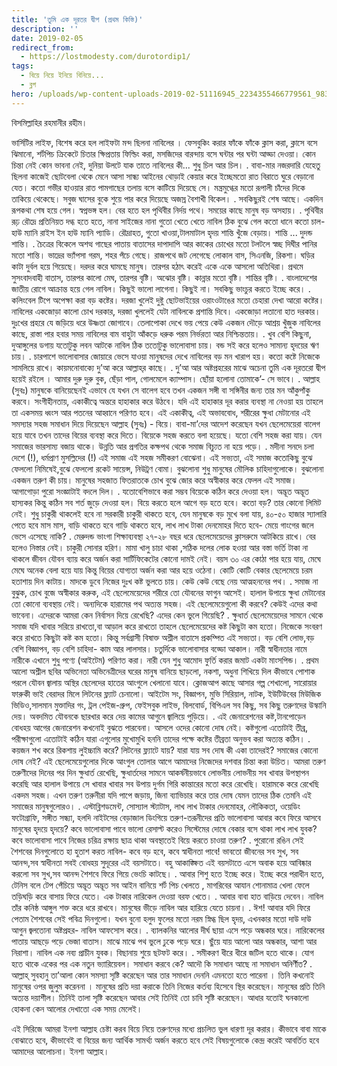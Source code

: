 ```yaml
---
title: 'তুমি এক দূরতর দ্বীপ (প্রথম কিস্তি)'
description: ''
date: 2019-02-05
redirect_from:
  - https://lostmodesty.com/durotordip1/
tags:
  - বিয়ে নিয়ে ইনিয়ে বিনিয়ে...
  - ব্লগ
hero: /uploads/wp-content-uploads-2019-02-51116945_2234355466779561_983166444105629696_n.jpg
---
```


বিসমিল্লাহির রহমানীর রহীম।

ভার্সিটির লাইফ, বিশেষ করে হল লাইফটা মন্দ ছিলনা নাবিলের । ফেসবুকিং করার ফাঁকে ফাঁকে ক্লাস করা, ক্লাসে বসে ঝিমানো, শর্টপিচ ক্রিকেটে চিতার ক্ষিপ্রতায় ফিল্ডিং করা, মসজিদের বারন্দায় বসে ঘন্টার পর ঘন্টা আড্ডা দেওয়া। কোন চিন্তা নেই কোন ভাবনা নেই, দুনিয়া উলটে যাক তাতে নাবিলের কী... শুধু চিল আর চিল। . বাবা-মার নজরদারি যেহেতু ছিলনা কাজেই ছোটবেলা থেকে মেনে আসা সান্ধ্য আইনের থোড়াই কেয়ার করে ইচ্ছেমতো রাত বিরাতে ঘুরে বেড়ানো যেত। কতো গভীর হাওয়ার রাত পামগাছের তলায় বসে কাটিয়ে দিয়েছে সে। মন্ত্রমুগ্ধের মতো রূপালী চাঁদের দিকে তাকিয়ে থেকেছে। সবুজ ঘাসের বুকে শুয়ে পার করে দিয়েছে অজস্র বৈশাখী বিকেল। . সবকিছুরই শেষ আছে। একদিন রূপকথা শেষ হয়ে গেল। স্বপ্নভঙ্গ হল। বের হতে হল পৃথিবীর নির্দয় পথে। সময়ের কাছে মানুষ বড় অসহায়। . পৃথিবীর রূঢ় রৌদ্রে প্রতিনিয়ত দগ্ধ হতে হতে, নানা সাইজের নানা গুতো খেতে খেতে নাবিল ঠিক বুঝে গেল কতো ধানে কতো চাল- হাউ ম্যানি রাইস ইন হাউ ম্যানি প্যাডি। রৌদ্রাহত, গুতো খাওয়া,টালমাটাল হৃদয় শান্তি খুঁজে বেড়ায়। শান্তি ... দুদন্ড শান্তি। . চৈত্রের বিকেলে অশত্থ গাছের পাতায় বাতাসের দাপাদাপি আর কাকের চোখের মতো টলটলে স্বচ্ছ দিঘীর পানির মতো শান্তি। ভাদ্রের ভ্যাঁপসা গরম, শহর পঁচে গেছে। রাজপথে জট লেগেছে লোকাল বাস, সিএনজি, রিকশা। ঘড়ির কাটা দুর্বল হয়ে গিয়েছে। দরদর করে ঘামছে মানুষ। তারপর হঠাৎ করেই একে একে আসলো অতিথিরা। প্রথমে সুসংবাদবাহী বাতাস, তারপর কালো মেঘ, তারপর বৃষ্টি। অঝোর বৃষ্টি। কান্নার মতো বৃষ্টি। শান্তির বৃষ্টি। . বাংলাদেশের জাতীয় রোগে আক্রান্ত হয়ে গেল নাবিল। কিছুই ভালো লাগেনা। কিছুই না। সবকিছু ভাংচুর করতে ইচ্ছে করে। . কলিংবেল টিপে অপেক্ষা করা বড় কষ্টের। দরজা খুলেই দুষ্টু ছোটভাইয়ের ওরাংওটাঙের মতো চেহারা দেখা আরো কষ্টের। নাবিলের একজোড়া কালো চোখ দরকার, দরজা খুললেই যেটা নাবিলকে প্রশান্তি দিবে। একজোড়া লতানো হাত দরকার। দুঃখের প্রহরে যে জড়িয়ে ধরে উষ্ণতা জোগাবে। তেলাপোকা দেখে ভয় পেয়ে কেউ একজন দৌড়ে আশ্রয় খুঁজুক নাবিলের কাছে, রাস্তা পার হবার সময় নাবিলের বাম বাহুটা আঁকড়ে ধরুক পরম নির্ভরতা আর নিশ্চিন্ততায়। . খুব বেশি কিছুনা, দুআঙ্গুলের ডগায় যতোটুকু লবন আটকে নাবিল ঠিক ততোটুকু ভালোবাসা চায়। বন্ড সই করে হলেও সামান্য হৃদয়ের ঋণ চায়। . চারপাশে ভালোবাসার জোয়ারে ভেসে যাওয়া মানুষদের দেখে নাবিলের বড় মন খারাপ হয়। কতো কষ্টে নিজেকে সামলিয়ে রাখে। কায়মনোবাক্যে দু’আ করে আল্লাহ্‌র কাছে। . দু’আ আর অষ্টপ্রহরের মাঝে অচেনা তুমি এক দূরতরো দ্বীপ হয়েই রইলে । আমার দুরু দুরু বুক, ছেঁড়া পাল, গোলমেলে ক্যাম্পাস। ছোঁয়া হলোনা তোমাকে’- সে ভাবে। . আল্লাহ (সুবঃ) মানুষকে বানিয়েছেনই এভাবে যে যখন সে বালেগ হবে তখন একজন সঙ্গী বা সঙ্গিনীর জন্য তার মন আঁকুপাঁকু করবে। সংগীহীনতায়, একাকীত্বে অন্তরে হাহাকার করে উঠবে। যদি এই হাহাকার দূর করার ব্যবস্থা না নেওয়া হয় তাহলে তা একসময় ধ্বংস আর পতনের আহ্বানে পরিণত হবে। এই একাকীত্ব, এই অভাববোধ, শরীরের ক্ষুধা মেটানোর এই সমস্যার সহজ সমাধান দিয়ে দিয়েছেন আল্লাহ (সুবঃ) - বিয়ে। বাবা-মা’দের আদেশ করেছেন যখন ছেলেমেয়েরা বালেগ হয়ে যাবে তখন তাদের বিয়ের ব্যবস্থা করে দিতে। বিয়েকে সহজ করতে বলা হয়েছে। যতো বেশি সহজ করা যায়। যেন সমাজের ভারসাম্য বজায় থাকে। উন্নতি আর প্রগতির কক্ষপথ থেকে সমাজ বিচ্যুত না হয়ে পড়ে। . মদীনা সনদে চলা দেশে (!), ধর্মপ্রাণ মুসল্লিদের (!) এই সমাজ এই সহজ সমীকরণ বোঝেনা। এই সভ্যতা, এই সমাজ কতোকিছু বুঝে ফেললো নিমিষেই,বুঝে ফেললো রকেট সায়েন্স, নিউট্রণ বোমা। বুঝলোনা শুধু মানুষের মৌলিক চাহিদাগুলোকে। বুঝলোনা একজন তরুণ কী চায়। মানুষের সহজাত ফিতরাতকে চোখ বুঝে জোর করে অস্বীকার করে ফেলল এই সমাজ। আগাগোড়া পুরো সংজ্ঞাটাই বদলে দিল। . যতোবেশিভাবে করা সম্ভব বিয়েকে কঠিন করে দেওয়া হল। অদ্ভূত অদ্ভূত হাস্যকর কিন্তু কঠিন সব শর্ত জুড়ে দেওয়া হল। বিয়ে করতে হলে আগে বড় হতে হবে। কতো বড়? তার কোনো লিমিট নেই। শুধু চাকুরী থাকলেই হবে না সরকারী চাকুরী থাকতে হবে, যেন মানুষকে বড় মুখে বলা যায়, ৪০-৫০ হাজার স্যালারি পেতে হবে মাস মাস, বাড়ি থাকতে হবে গাড়ি থাকতে হবে, লাখ লাখ টাকা দেনমোহর দিতে হবে- মেয়ে গাংগের জলে ভেসে এসেছে নাকি? . মেরুদন্ড ভাংগা শিক্ষাব্যবস্থা ২৭-২৮ বছর ধরে ছেলেমেয়েদের ক্লাসরুমে আটকিয়ে রাখে। বের হলেও নিস্তার নেই। চাকুরী সোনার হরিণ। মামা খালু চাচা থাকা ,সঠিক দলের লোক হওয়া আর বস্তা ভর্তি টাকা না থাকলে জীবন যৌবন ব্যায় করে অর্জন করা সার্টিফিকেটের কোনো দামই নেই। বয়স ৩০ এর কোঠা পার হয়ে যায়, মেঘে মেঘে অনেক বেলা হয়ে যায় কিন্তু বিয়ের যোগ্যতা অর্জন করা আর হয়ে ওঠেনা। কোটি কোটি বেকার ছেলেমেয়ে চরম হতাশায় দিন কাটায়। মাদকে ডুবে নিজের দুঃখ কষ্ট ভুলতে চায়। কেউ কেউ বেছে নেয় আত্মহননের পথ। . সমাজ না বুঝুক, চোখ বুজে অস্বীকার করুক, এই ছেলেমেয়েদের শরীরে তো যৌবনের ফাগুন আসেই। হালাল উপায়ে ক্ষুধা মেটানোর তো কোনো ব্যবস্থায় নেই। অন্যদিকে হারামের পথ অত্যন্ত সহজ। এই ছেলেমেয়েগুলো কী করবে? কেউই এদের কথা ভাবেনা। এদেরকে আমরা কেন নির্বাসন দিয়ে রেখেছি? এদের কেন ভুলে গিয়েছি? . ক্ষুধার্ত ছেলেমেয়েদের সামনে থেকে সমাজ যদি খাবার সরিয়ে রাখতো,বা আড়াল করে রাখতো তাহলে ছেলেমেয়েদের কষ্ট কিছুটা কম হতো। নিজেকে সংবরণ করে রাখতে কিছুটা কষ্ট কম হতো। কিন্তু সর্বগ্রাসী বিষাক্ত অশ্লীল বাতাসে প্রকম্পিত এই সভ্যতা। বড় বেশি লোভ,বড় বেশি বিজ্ঞাপন, বড় বেশি চাহিদা- কাম আর লালসার। চতুর্দিকে ভালোবাসার বড্ডো আকাল। নারী স্বাধীনতার নামে নারীকে এখানে শুধু পণ্যে (আইটেম) পরিণত করা। নারী যেন শুধু আমোদ ফুর্তি করার জমাট একটা মাংসপিন্ড। . প্রথম আলো অশ্লীল ছবির অভিনেতা অভিনেত্রীদের ঘরের মানুষ বানিয়ে ছাড়লো, নকশা, অধুনা শিখিয়ে দিল কীভাবে পোশাক পরলে যৌবন জ্বালায় অস্থির ছেলেদের হাতের আংগুলে খেলানো যাবে। ক্লোজআপ কাছে আসার গল্প শেখালো, সারোয়ার ফারুকী ভাই বেরাদর মিলে লিটনের ফ্ল্যাট চেনালো। আইটেম সং, বিজ্ঞাপন, মুভি সিরিয়াল, নাটক, ইউটিউবের মিউজিক ভিডিও,সালমান মুক্তাদির গং, ট্রল পেইজ-গ্রুপ, ফেইসবুক লাইভ, বিলবোর্ড, বিপিএল সব কিছু, সব কিছু তরুণদের উস্কানি দেয়। অবদমিত যৌবনকে ছারখার করে দেয় কামের আগুনে জ্বালিয়ে পুড়িয়ে। . এই জেনারেশনের কষ্ট,টানপোড়েন বোধহয় আগের জেনারেশন কখনোই বুঝতে পারবেনা। আসলে ওদের কোনো দোষ নেই। কষ্টগুলো এতোটাই তীব্র, পরীক্ষাগুলো এতোটাই কঠিন যারা এগুলোর মুখোমুখি হননি তাদের পক্ষে কষ্টের তীব্রতা অনুভব করা অত্যন্ত কঠিন। . কয়জন শখ করে রিকশায় লুইচ্চামি করে? লিটনের ফ্ল্যাটে যায়? যারা যায় সব দোষ কী একা তাদেরই? সমাজের কোনো দোষ নেই? এই ছেলেমেয়েগুলোর দিকে আংগুল তোলার আগে আমাদের নিজেদের দশবার চিন্তা করা উচিত। আমরা তরুণ তরুণীদের দিনের পর দিন ক্ষুধার্ত রেখেছি, ক্ষুধার্তদের সামনে আকর্ষনীয়ভাবে লোভনীয় লোভনীয় সব খাবার উপস্থাপন করেছি আর হালাল উপায়ে সে খাবার খাবার সব উপায় দুর্গম গিরি কান্তারের মতো করে রেখেছি। হারামকে করে রেখেছি একদম সহজ। এখন তরুণ তরুনীরা যদি পাপে জড়ায়, জিনা ব্যাভিচার করে তার দোষ যেমন তাদের ঠিক তেমনি এই সমাজের মানুষগুলোরও। . এস্টাব্লিশডমেন্ট, সোস্যাল স্ট্যাটাস, লাখ লাখ টাকার দেনমোহর, লৌকিকতা, ওয়েডিং ফটোগ্রাফি, সঙ্গীত সন্ধ্যা, হলদি নাইটসের বেড়াজাল ডিংগিয়ে তরুণ-তরূনীদের প্রতি ভালোবাসা আবার কবে ফিরে আসবে মানুষের হৃদয়ে হৃদয়ে? কবে ভালোবাসা পাবে ভালো রেসাল্ট করেও সিস্টেমের দোষে বেকার বসে থাকা লাখ লাখ যুবক? কবে ভালোবাসা পাবে নিজের চরিত্র রক্ষায় ছাত্র থাকা অবস্থাতেই বিয়ে করতে চাওয়া তরুণ? . পুরোনো রঙিন সেই শৈশবের দিনগুলোতে হা হুতাশ করত নাবিল- কবে বড় হবে, কবে স্বাধীনতা পাবে! ভাবতো জীবনের সব সুখ, সব আনন্দ,সব স্বাধীনতা সবই বোধহয় সুদূরের এই বয়সটাতে। বহু আকাঙ্ক্ষিত এই বয়সটাতে এসে অবাক হয়ে আবিষ্কার করলো সব সুখ,সব আনন্দ শৈশবে ফিরে গিয়ে ভেংচি কাটছে। . আবার শিশু হতে ইচ্ছে করে। ইচ্ছে করে পরাধীন হতে, টেনিস বলে টেপ পেঁচিয়ে অদ্ভূত অদ্ভূত সব আইন বানিয়ে শর্ট পিচ খেলতে , মাগরিবের আযান শোনামাত্র খেলা ফেলে তড়িঘড়ি করে বাসায় ফিরে যেতে। এক টাকার নারিকেল দেওয়া বরফ খেতে। . আবার বাবা হাত বাড়িয়ে দেবেন। নাবিল তাঁর কনিষ্ঠ আঙ্গুল শক্ত করে ধরে রাখবে। মানুষের ভীড়ে নাবিল আর হারিয়ে যেতে চায়না। . ঈশ! আবার যদি ফিরে পেতাম শৈশবের সেই পবিত্র দিনগুলো। যখন বুনো হলুদ ফুলের মতো নরম স্নিগ্ধ ছিল হৃদয়, এখনকার মতো দাউ দাউ আগুন জ্বলতোনা অষ্টপ্রহর- নাবিল আফসোস করে। . ব্যালকনির আলোর দীর্ঘ ছায়া এসে পড়ে অন্ধকার ঘরে। নারিকেলের পাতায় আছড়ে পড়ে ভেজা বাতাস। মাঝে মাঝে পথ ভুলে ঢুকে পড়ে ঘরে। ছুঁয়ে যায় আলো আর অন্ধকার, আশা আর নিরাশা। নাবিল এক নব্য প্রাচীন যুবক। বিছানায় শুয়ে ছটফট করে। . সমীকরণ ধীরে ধীরে জটিল হতে থাকে। যোগ হতে থাকে একের পর এক নতুন ভ্যারিয়েবল। সমাধান করবে কে? আদৌ কি সমাধান আছে না সমাধান অনির্ণীত? . আল্লাহ্‌ সুবহানু তা’আলা কোন সমস্যা সৃষ্টি করেছেন আর তার সমাধান দেননি এমনতো হতে পারেনা । তিনি কখনোই মানুষের ওপর জুলুম করেননা । মানুষের প্রতি দয়া করাকে তিনি নিজের কর্তব্য হিসেবে স্থির করেছেন। মানুষের প্রতি তিনি অত্যন্ত দয়াশীল। তিনিই তালা সৃষ্টি করেছেন আবার সেই তিনিই তো চাবি সৃষ্টি করেছেন। আধার যতোই ঘনকালো হোকনা কেন আলোর দেখাতো এক সময় মেলেই।

এই সিরিজে আমরা ইনশা আল্লাহ চেষ্টা করব বিয়ে নিয়ে তরুণদের মধ্যে প্রচলিত ভুল ধারণা দূর করার। কীভাবে বাবা মাকে বোঝাতে হবে, কীভাবেই বা বিয়ের জন্য আর্থিক সামর্থ্য অর্জন করতে হবে সেই বিষয়গুলোকে কেন্দ্র করেই আবর্তিত হবে আমাদের আলোচনা। ইনশা আল্লাহ।
